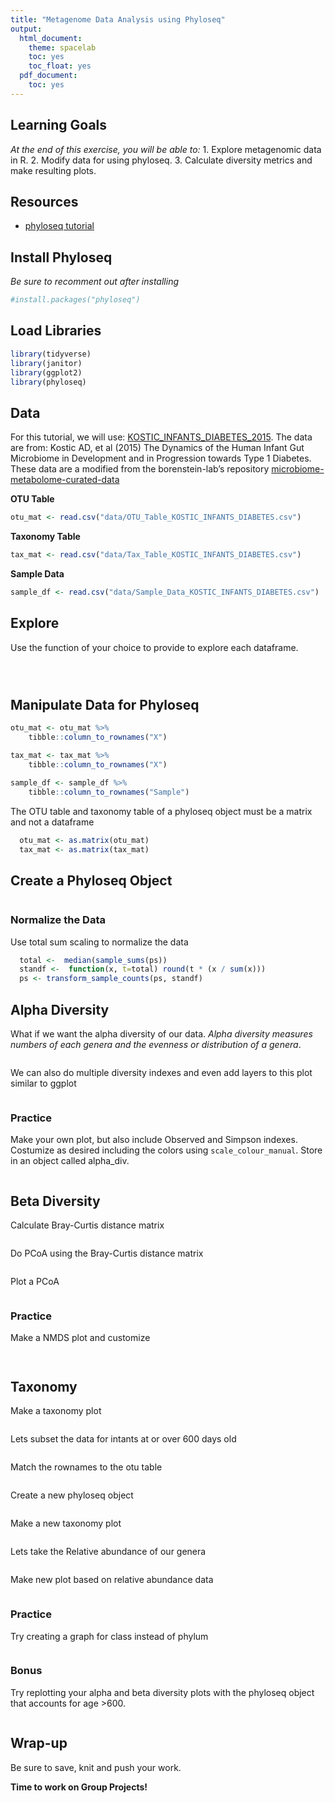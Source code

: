 ```yaml
---
title: "Metagenome Data Analysis using Phyloseq"
output:
  html_document:
    theme: spacelab
    toc: yes
    toc_float: yes
  pdf_document:
    toc: yes
---
```


## Learning Goals
*At the end of this exercise, you will be able to:*
1. Explore metagenomic data in R.
2. Modify data for using phyloseq.
3. Calculate diversity metrics and make resulting plots.

## Resources
- [phyloseq tutorial](https://vaulot.github.io/tutorials/Phyloseq_tutorial.html)

## Install Phyloseq
*Be sure to recomment out after installing*
```r
#install.packages("phyloseq")
```

## Load Libraries
```r
library(tidyverse)
library(janitor)
library(ggplot2)
library(phyloseq)
```

## Data
For this tutorial, we will use: 
[KOSTIC_INFANTS_DIABETES_2015](https://pubmed.ncbi.nlm.nih.gov/25662751/). The data are from: Kostic AD, et al (2015) The Dynamics of the Human Infant Gut Microbiome in Development and in Progression towards Type 1 Diabetes. 
These data are a modified from the  borenstein-lab's repository [microbiome-metabolome-curated-data](https://github.com/borenstein-lab/microbiome-metabolome-curated-data/tree/main)

**OTU Table**
```r
otu_mat <- read.csv("data/OTU_Table_KOSTIC_INFANTS_DIABETES.csv")
```

**Taxonomy Table**
```r
tax_mat <- read.csv("data/Tax_Table_KOSTIC_INFANTS_DIABETES.csv") 
```

**Sample Data**
```r
sample_df <- read.csv("data/Sample_Data_KOSTIC_INFANTS_DIABETES.csv") 
```


## Explore 
Use the function of your choice to provide to explore each dataframe.
```r

```

```r

```

```r

```



## Manipulate Data for Phyloseq
```r
otu_mat <- otu_mat %>% 
    tibble::column_to_rownames("X") 

tax_mat <- tax_mat %>% 
    tibble::column_to_rownames("X")
```

```r
sample_df <- sample_df %>% 
    tibble::column_to_rownames("Sample") 

```


The OTU table and taxonomy table of a phyloseq object must be a matrix and not a dataframe
```r
  otu_mat <- as.matrix(otu_mat)
  tax_mat <- as.matrix(tax_mat)
```

## Create a Phyloseq Object
```r

```

### Normalize the Data
Use total sum scaling to normalize the data
```r
  total <-  median(sample_sums(ps))
  standf <-  function(x, t=total) round(t * (x / sum(x)))
  ps <- transform_sample_counts(ps, standf)
```


## Alpha Diversity
What if we want the alpha diversity of our data. *Alpha diversity measures numbers of each genera and the evenness or distribution of a genera*.
```r

```


We can also do multiple diversity indexes and even add layers to this plot similar to ggplot
```r

```

### Practice
Make your own plot, but also include Observed and Simpson indexes. Costumize as desired including the colors using `scale_colour_manual`. Store in an object called alpha_div.
```r

```


## Beta Diversity
Calculate Bray-Curtis distance matrix
```r


```


Do PCoA using the Bray-Curtis distance matrix
```r


```

Plot a PCoA
```r

  
```


### Practice
Make a NMDS plot and customize
```r



```

```r


 
```


## Taxonomy
Make a taxonomy plot
```r

```




Lets subset the data for intants at or over 600 days old
```r

```


Match the rownames to the otu table
```r

```



Create a new phyloseq object
```r

```

Make a new taxonomy plot
```r

```


Lets take the Relative abundance of our genera
```r

```

Make new plot based on relative abundance data
```r


```


### Practice 
Try creating a graph for class instead of phylum
```r


```


### Bonus 
Try replotting your alpha and beta diversity plots with the phyloseq object that accounts for age >600. 
```r

```


## Wrap-up  

Be sure to save, knit and push your work.

**Time to work on Group Projects!**

